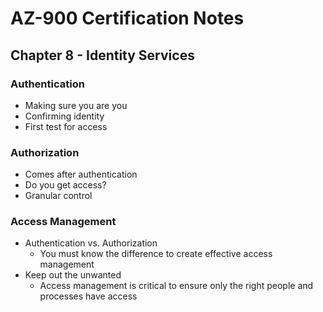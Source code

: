 # AZ-900 Certification Notes
## Chapter 8 - Identity Services

### Authentication
* Making sure you are you
* Confirming identity
* First test for access

### Authorization
* Comes after authentication
* Do you get access?
* Granular control

### Access Management
* Authentication vs. Authorization
	* You must know the difference to create effective access management
* Keep out the unwanted
	* Access management is critical to ensure only the right people and processes have access